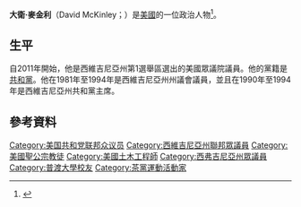 '''大衛·麥金利'''（David McKinley；{{bd|1947年|3月28日}}）是[[美國|美國]]的一位政治人物<ref name="Past Projects">{{cite web |title=Past Projects |url=http://www.mckinleyassoc.com/pages2/portfolio/index.htm |publisher=McKinley & Associates |accessdate=2012-12-29 |archiveurl=https://www.webcitation.org/6DHLZknDH?url=http://www.mckinleyassoc.com/pages2/portfolio/index.htm |archivedate=2012-12-29 |deadurl=yes }}</ref>。

==生平==
自2011年開始，他是西維吉尼亞州第1選舉區選出的美國眾議院議員。他的黨籍是[[共和黨_(美國)|共和黨]]。他在1981年至1994年是西維吉尼亞州州議會議員，並且在1990年至1994年是西維吉尼亞州共和黨主席。
== 參考資料 ==
{{reflist}}

{{authority control}}

{{DEFAULTSORT:Mckinley, David}}
[[Category:美国共和党联邦众议员|Category:美国共和党联邦众议员]]
[[Category:西維吉尼亞州聯邦眾議員|Category:西維吉尼亞州聯邦眾議員]]
[[Category:美國聖公宗教徒|Category:美國聖公宗教徒]]
[[Category:美國土木工程師|Category:美國土木工程師]]
[[Category:西弗吉尼亞州眾議員|Category:西弗吉尼亞州眾議員]]
[[Category:普渡大學校友|Category:普渡大學校友]]
[[Category:茶黨運動活動家|Category:茶黨運動活動家]]